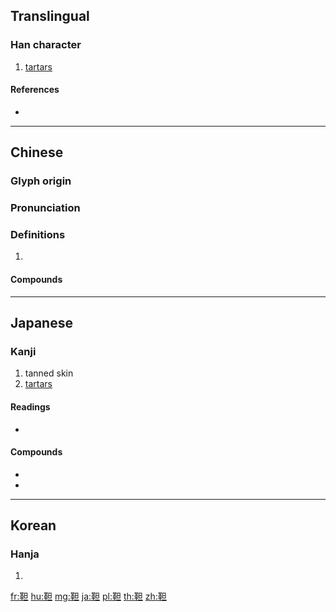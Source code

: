 {{character info/new}}
==Translingual==

===Han character===
{{Han char|rn=177|rad=革|as=05|sn=14|four=46510|canj=TJAM}}

# [[tartars]]

====References====
* {{Han ref|kx=1386.200|dkj=42764|dj=1900.380|hdz=74330.070|uh=977C|ud=38780|bh=BBDE|bd=48094}}

----

==Chinese==
{{zh-forms}}

===Glyph origin===
{{Han etym}}

===Pronunciation===
{{zh-pron
|m=dá
|c=daat3
|mc=y
|oc=y
|cat=
}}

===Definitions===
{{zh-hanzi}}

# {{rfdef|zh}}

====Compounds====
{{zh-der|韃靼|韃靼海峽}}

----

==Japanese==

===Kanji===
{{ja-kanji|grade=|rs=革05}}

# tanned skin
# [[tartars]]

====Readings====
* {{ja-readings|on=[[たん]] (tan)|kanon=[[たつ]] (tatsu)|goon=[[たち]] (tachi)|kun=[[なめしがわ]] (nameshigawa)}}

====Compounds====
{{der-top|Compounds with 靼}}
* {{ja-r|韃靼|だったん}}
* {{ja-r|鐙靼|みずお}}
{{der-bottom}}

----

==Korean==

===Hanja===
{{ko-hanja|hangeul=달|eumhun=|rv=dal|mr=tal|y=tal}}

# {{defn|lang=ko|sort=革05}}

[[fr:靼]]
[[hu:靼]]
[[mg:靼]]
[[ja:靼]]
[[pl:靼]]
[[th:靼]]
[[zh:靼]]